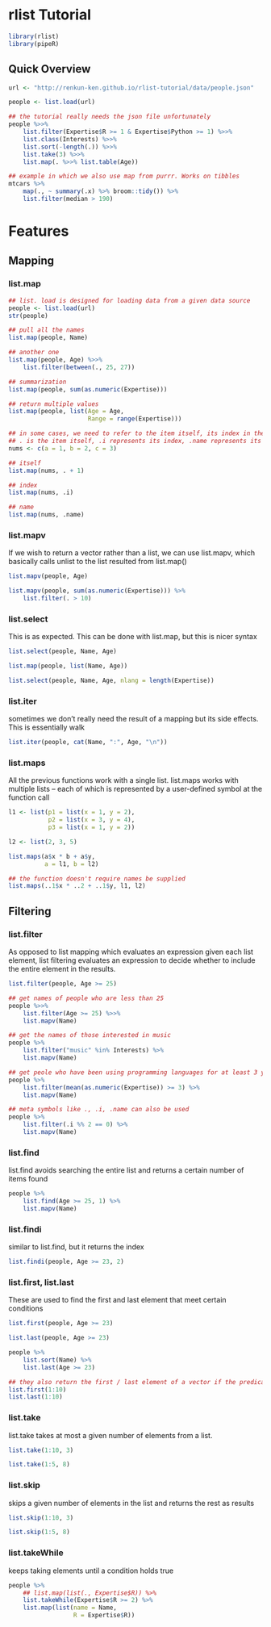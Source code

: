 # rlist Tutorial 

```r
library(rlist)
library(pipeR)
```

## Quick Overview

```r
url <- "http://renkun-ken.github.io/rlist-tutorial/data/people.json"

people <- list.load(url)

## the tutorial really needs the json file unfortunately
people %>>%
    list.filter(Expertise$R >= 1 & Expertise$Python >= 1) %>>%
    list.class(Interests) %>>%
    list.sort(-length(.)) %>>%
    list.take(3) %>>%
    list.map(. %>>% list.table(Age))

## example in which we also use map from purrr. Works on tibbles
mtcars %>%
    map(., ~ summary(.x) %>% broom::tidy()) %>%
    list.filter(median > 190)
```

# Features 

## Mapping

### list.map

```r
## list. load is designed for loading data from a given data source
people <- list.load(url)
str(people)

## pull all the names
list.map(people, Name)

## another one
list.map(people, Age) %>>%
    list.filter(between(., 25, 27))

## summarization
list.map(people, sum(as.numeric(Expertise)))

## return multiple values
list.map(people, list(Age = Age,
                      Range = range(Expertise)))

## in some cases, we need to refer to the item itself, its index in the list, or even its name
## . is the item itself, .i represents its index, .name represents its name
nums <- c(a = 1, b = 2, c = 3)

## itself
list.map(nums, . + 1)

## index
list.map(nums, .i)

## name
list.map(nums, .name)
```

### list.mapv

If we wish to return a vector rather than a list, we can use list.mapv, which basically calls unlist to the list resulted from list.map()

```r
list.mapv(people, Age)

list.mapv(people, sum(as.numeric(Expertise))) %>%
    list.filter(. > 10)
```

### list.select 

This is as expected. This can be done with list.map, but this is nicer syntax

```r
list.select(people, Name, Age)

list.map(people, list(Name, Age))

list.select(people, Name, Age, nlang = length(Expertise))
```

### list.iter 

sometimes we don't really need the result of a mapping but its side effects. This is essentially walk 

```r
list.iter(people, cat(Name, ":", Age, "\n"))
```

### list.maps 

All the previous functions work with a single list. list.maps works with multiple lists -- each of which is represented by a user-defined symbol at the function call 

```r
l1 <- list(p1 = list(x = 1, y = 2),
           p2 = list(x = 3, y = 4),
           p3 = list(x = 1, y = 2))

l2 <- list(2, 3, 5)

list.maps(a$x * b + a$y,
          a = l1, b = l2)

## the function doesn't require names be supplied
list.maps(..1$x * ..2 + ..1$y, l1, l2)
```

## Filtering 

### list.filter 

As opposed to list mapping which evaluates an expression given each list element, list filtering evaluates an expression to decide whether to include the entire element in the results. 

```r
list.filter(people, Age >= 25)

## get names of people who are less than 25
people %>>%
    list.filter(Age >= 25) %>>%
    list.mapv(Name)

## get the names of those interested in music
people %>%
    list.filter("music" %in% Interests) %>%
    list.mapv(Name)

## get peole who have been using programming languages for at least 3 years on average
people %>%
    list.filter(mean(as.numeric(Expertise)) >= 3) %>%
    list.mapv(Name)

## meta symbols like ., .i, .name can also be used
people %>%
    list.filter(.i %% 2 == 0) %>%
    list.mapv(Name)
```

### list.find 

list.find avoids searching the entire list and returns a certain number of items found 

```r
people %>%
    list.find(Age >= 25, 1) %>%
    list.mapv(Name)
```

### list.findi 

similar to list.find, but it returns the index 

```r
list.findi(people, Age >= 23, 2)
```

### list.first, list.last 

These are used to find the first and last element that meet certain conditions 

```r
list.first(people, Age >= 23)

list.last(people, Age >= 23)

people %>%
    list.sort(Name) %>%
    list.last(Age >= 23)

## they also return the first / last element of a vector if the predicate is missing
list.first(1:10)
list.last(1:10)
```

### list.take 

list.take takes at most a given number of elements from a list. 

```r
list.take(1:10, 3)

list.take(1:5, 8)
```

### list.skip 

skips a given number of elements in the list and returns the rest as results

```r
list.skip(1:10, 3)

list.skip(1:5, 8)
```

### list.takeWhile 

keeps taking elements until a condition holds true 

```r
people %>%
    ## list.map(list(., Expertise$R)) %>% 
    list.takeWhile(Expertise$R >= 2) %>%
    list.map(list(name = Name,
                  R = Expertise$R))
```
